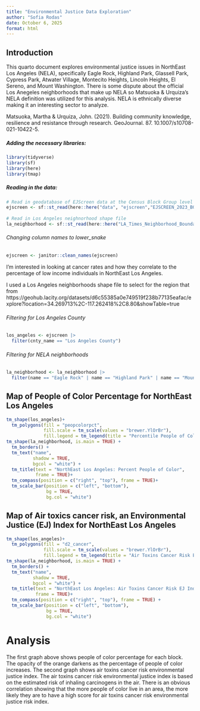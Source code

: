 ```yaml
---
title: "Environmental Justice Data Exploration"
author: "Sofia Rodas"
date: October 6, 2025
format: html
---
```


## Introduction
This quarto document explores environmental justice issues in NorthEast Los Angeles (NELA), specifically Eagle Rock, Highland Park, Glassell Park, Cypress Park, Atwater Village, Montecito Heights, Lincoln Heights, El Sereno, and Mount Washington. There is some dispute about the official Los Anegeles neighborhoods that make up NELA so Matsuoka & Urquiza's NELA definition was utilized for this analysis. NELA is ethnically diverse making it an interesting sector to analyze. 

Matsuoka, Martha & Urquiza, John. (2021). Building community knowledge, resilience and resistance through research. GeoJournal. 87. 10.1007/s10708-021-10422-5. 

##### Adding the necessary libraries:
```r
library(tidyverse)
library(sf)
library(here)
library(tmap)
```
##### Reading in the data:
```r
# Read in geodatabase of EJScreen data at the Census Block Group level
ejscreen <- sf::st_read(here::here("data", "ejscreen","EJSCREEN_2023_BG_StatePct_with_AS_CNMI_GU_VI.gdb")) 
 
# Read in Los Angeles neighnorhood shape file
la_neighborhood <- sf::st_read(here::here("LA_Times_Neighborhood_Boundaries-shp", "8494cd42-db48-4af1-a215-a2c8f61e96a22020328-1-621do0.x5yiu.shp"))
```
###### Changing column names to lower_snake
```r
ejscreen <- janitor::clean_names(ejscreen)
```
I'm interested in looking at cancer rates and how they correlate to the percentage of low income individuals in NorthEast Los Angeles. 

I used a Los Angeles neighborhoods shape file to select for the region that from 
https://geohub.lacity.org/datasets/d6c55385a0e749519f238b77135eafac/explore?location=34.269713%2C-117.262418%2C8.80&showTable=true 

###### Filtering for Los Angeles County 
```r
los_angeles <- ejscreen |> 
  filter(cnty_name == "Los Angeles County")
```

###### Filtering for NELA neighborhoods
```r
la_neighborhood <- la_neighborhood |> 
  filter(name == "Eagle Rock" | name == "Highland Park" | name == "Mount Washington" | name == "Glassell Park" | name == "Cypress Park"| name == "Montecito Heights"| name == "Atwater Village"| name == "Lincoln Heights"| name == "El Sereno"  )
```


## Map of People of Color Percentage for NorthEast Los Angeles 
```r
tm_shape(los_angeles)+
  tm_polygons(fill = "peopcolorpct",
              fill.scale = tm_scale(values = "brewer.YlOrBr"),
              fill.legend = tm_legend(title = "Percentile People of Color")) +
tm_shape(la_neighborhood, is.main = TRUE) +
  tm_borders() +
  tm_text("name",
          shadow = TRUE, 
          bgcol = "white") +
  tm_title(text = "NorthEast Los Angeles: Percent People of Color",
           frame = TRUE)+
  tm_compass(position = c("right", "top"), frame = TRUE)+
  tm_scale_bar(position = c("left", "bottom"),
               bg = TRUE,
               bg.col = "white")
```
## Map of Air toxics cancer risk, an Environmental Justice (EJ) Index for NorthEast Los Angeles 
```r
tm_shape(los_angeles)+
  tm_polygons(fill = "d2_cancer",
              fill.scale = tm_scale(values = "brewer.YlOrBr"),
              fill.legend = tm_legend(title = "Air Toxins Cancer Risk EJ Index Percentile")) +
tm_shape(la_neighborhood, is.main = TRUE) +
  tm_borders() +
  tm_text("name", 
          shadow = TRUE, 
          bgcol = "white") +
  tm_title(text = "NorthEast Los Angeles: Air Toxins Cancer Risk EJ Index",
           frame = TRUE)+
  tm_compass(position = c("right", "top"), frame = TRUE) +
  tm_scale_bar(position = c("left", "bottom"),
               bg = TRUE,
               bg.col = "white")
```

# Analysis
The first graph above shows people of color percentage for each block. The opacity of the orange darkens as the percentage of people of color increases. The second graph shows air toxins cancer risk environmental justice index. The air toxins cancer risk environmental justice index is based on the estimated risk of inhaling carcinogens in the air. There is an obvious correlation showing that the more people of color live in an area, the more likely they are to have a high score for air toxins cancer risk environmental justice risk index. 